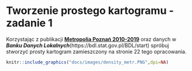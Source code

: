 # Tworzenie prostego kartogramu - zadanie 1 {-}


Korzystając z publikacji [**Metropolia Poznań 2010-2019**](https://poznan.stat.gov.pl/publikacje-i-foldery/inne-opracowania/metropolia-poznan-2010-2019,11,1.html) oraz danych w ***Banku Danych Lokalnych***(https://bdl.stat.gov.pl/BDL/start) spróbuj stworzyć prosty kartogram zamieszczony na stronie 22 tego opracowania.

```r
knitr::include_graphics("docs/images/density_metr.PNG",dpi=NA)
```
